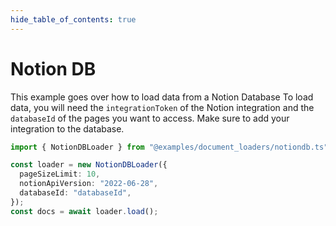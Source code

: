 ```yaml
---
hide_table_of_contents: true
---
```


# Notion DB

This example goes over how to load data from a Notion Database
To load data, you will need the `integrationToken` of the Notion integration and the `databaseId` of the pages you want to access. Make sure to add your integration to the database.

```typescript
import { NotionDBLoader } from "@examples/document_loaders/notiondb.ts";

const loader = new NotionDBLoader({
  pageSizeLimit: 10,
  notionApiVersion: "2022-06-28",
  databaseId: "databaseId",
});
const docs = await loader.load();
```
